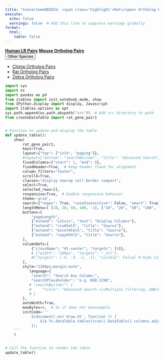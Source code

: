 ```yaml
---
title: "ConnectomeDB2025: <span class='highlight'>Rat</span> Ortholog LR Pairs"
execute:
  echo: false
  warnings: false  # Add this line to suppress warnings globally
format:
  html:
    table: false
---
```


[**Human LR Pairs**](database.qmd){.btn .btn-outline-primary .btn role="button" data-toggle="tooltip" title="Here's a tooltip" target="_blank"} [**Mouse Ortholog Pairs**](database-mouseOrth.qmd){.btn .btn-outline-primary .btn role="button" data-toggle="tooltip" title="Here's a tooltip" target="_blank"} <div class="btn-group" role="group">
  <button type="button" class="btn btn-outline-primary dropdown-toggle" data-bs-toggle="dropdown" aria-expanded="false">
    Other Species
  </button>
  <ul class="dropdown-menu">
    <li><a class="dropdown-item" href="database-chimpOrth.qmd" target="_blank" aria-disabled="false">Chimp Ortholog Pairs</a></li>
    <li><a class="dropdown-item" href="#" aria-disabled="true">Rat Ortholog Pairs</a></li>
    <li><a class="dropdown-item" href="database-zebrafishOrth.qmd" target="_blank" aria-disabled="false">Zebra Ortholog Pairs</a></li>
  </ul>
</div>

```python
import sys
import os
import pandas as pd
from itables import init_notebook_mode, show
from IPython.display import display, Javascript
import itables.options as opt
sys.path.append(os.path.abspath("src"))  # Add src directory to path
from createDataTable import rat_gene_pair1


# Function to update and display the table
def update_table():
    show(
        rat_gene_pair1,
        keys=True,
        layout={"top": ["info", "paging"]},
        #layout={"bottom": "searchBuilder", "title": "Advanced Search"},
        fixedColumns={"start": 1, "end": 0},
        fixedHeader=True,  # Keep header fixed for alignment
        column_filters="footer", 
        scrollX=True,
        classes="display nowrap cell-border compact",
        select=True,
        selected_rows=[],
        responsive=True,  # Enable responsive behavior
        theme='grid',
        search={"regex": True, "caseInsensitive": False, "smart": True},
        lengthMenu=[ [10, 20, 50, 100, -1], ["10", "20", "50", "100", "All"] ],
        buttons=[
            "pageLength",  
            {"extend": "colvis", "text": "Display Columns"},
            {"extend": "csvHtml5", "title": "Source"},
            {"extend": "excelHtml5", "title": "Source"},
            {"extend": "copyHtml5", "title": "Source"},
        ],
        columnDefs=[
            {"className": "dt-center", "targets": [9]}, 
            # {"width": "100px", "targets": "_all"},
            #{"targets": [-4, -3, -2, -1], "visible": False} # Hide last 4 columns by default
        ],
        style="1200px;margin:auto",
           language={
            "search": "Search Any Column:",
            "searchPlaceholder": "e.g. RGD:2298",
           # "searchBuilder": {
           #     "title": "Advanced Search <i>Multiple filtering, AND/OR condition</i>" 
           # }
        }, 
        autoWidth=True,
        maxBytes=0,  # So it does not downsample
        initCode='''
            $(document).on('draw.dt', function () {
                $($.fn.dataTable.tables(true)).DataTable().columns.adjust();
            });
    '''
    )
      

# Call the function to render the table
update_table()
```


